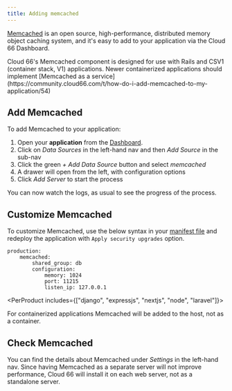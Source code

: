 ```yaml
---
title: Adding memcached
---
```


[Memcached](https://memcached.org/) is an open source, high-performance, distributed memory object caching system, and it's easy to add to your application via the Cloud 66 Dashboard.

<Callout type="warning" title="">
Cloud 66's Memcached component is designed for use with Rails and CSV1 (container stack, V1) applications. Newer containerized applications should implement [Memcached as a service](https://community.cloud66.com/t/how-do-i-add-memcached-to-my-application/54)
</Callout>

## Add Memcached

To add Memcached to your application:

1. Open your **application** from the [Dashboard](https://app.cloud66.com/dashboard).
2. Click on *Data Sources* in the left-hand nav and then *Add Source* in the sub-nav
3. Click the green *+ Add Data Source* button and select *memcached*
4. A drawer will open from the left, with configuration options 
5. Click *Add Server* to start the process

You can now watch the logs, as usual to see the progress of the process.

## Customize Memcached
To customize Memcached, use the below syntax in your [manifest file](/:product/:version?/manifest/what-is-a-manifest-file) and redeploy the application with `Apply security upgrades` option.

```shell
production:
    memcached:
        shared_group: db
        configuration:
            memory: 1024
            port: 11215
            listen_ip: 127.0.0.1
```

<PerProduct includes={["django", "expressjs", "nextjs", "node", "laravel"]}>

<Callout type="warning" title="Added to host, not container">
For containerized applications Memcached will be added to the host, not as a container.
</Callout>
</PerProduct>

## Check Memcached

You can find the details about Memcached under *Settings* in the left-hand nav. Since having Memcached as a separate server will not improve performance, Cloud 66 will install it on each web server, not as a standalone server.